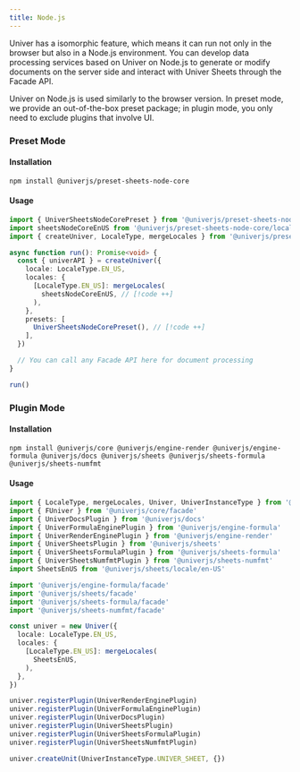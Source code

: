 ```yaml
---
title: Node.js
---
```


Univer has a isomorphic feature, which means it can run not only in the browser but also in a Node.js environment. You can develop data processing services based on Univer on Node.js to generate or modify documents on the server side and interact with Univer Sheets through the Facade API.

<PlaygroundFrame lang="en-US" slug="sheets/node-via-plugin" clickToShow />

Univer on Node.js is used similarly to the browser version. In preset mode, we provide an out-of-the-box preset package; in plugin mode, you only need to exclude plugins that involve UI.

### Preset Mode

#### Installation

```package-install
npm install @univerjs/preset-sheets-node-core
```

#### Usage

```typescript
import { UniverSheetsNodeCorePreset } from '@univerjs/preset-sheets-node-core' // [!code ++]
import sheetsNodeCoreEnUS from '@univerjs/preset-sheets-node-core/locales/en-US' // [!code ++]
import { createUniver, LocaleType, mergeLocales } from '@univerjs/presets'

async function run(): Promise<void> {
  const { univerAPI } = createUniver({
    locale: LocaleType.EN_US,
    locales: {
      [LocaleType.EN_US]: mergeLocales(
        sheetsNodeCoreEnUS, // [!code ++]
      ),
    },
    presets: [
      UniverSheetsNodeCorePreset(), // [!code ++]
    ],
  })

  // You can call any Facade API here for document processing
}

run()
```

### Plugin Mode

#### Installation

```package-install
npm install @univerjs/core @univerjs/engine-render @univerjs/engine-formula @univerjs/docs @univerjs/sheets @univerjs/sheets-formula @univerjs/sheets-numfmt
```

#### Usage

```typescript
import { LocaleType, mergeLocales, Univer, UniverInstanceType } from '@univerjs/core'
import { FUniver } from '@univerjs/core/facade'
import { UniverDocsPlugin } from '@univerjs/docs'
import { UniverFormulaEnginePlugin } from '@univerjs/engine-formula'
import { UniverRenderEnginePlugin } from '@univerjs/engine-render'
import { UniverSheetsPlugin } from '@univerjs/sheets'
import { UniverSheetsFormulaPlugin } from '@univerjs/sheets-formula'
import { UniverSheetsNumfmtPlugin } from '@univerjs/sheets-numfmt'
import SheetsEnUS from '@univerjs/sheets/locale/en-US'

import '@univerjs/engine-formula/facade'
import '@univerjs/sheets/facade'
import '@univerjs/sheets-formula/facade'
import '@univerjs/sheets-numfmt/facade'

const univer = new Univer({
  locale: LocaleType.EN_US,
  locales: {
    [LocaleType.EN_US]: mergeLocales(
      SheetsEnUS,
    ),
  },
})

univer.registerPlugin(UniverRenderEnginePlugin)
univer.registerPlugin(UniverFormulaEnginePlugin)
univer.registerPlugin(UniverDocsPlugin)
univer.registerPlugin(UniverSheetsPlugin)
univer.registerPlugin(UniverSheetsFormulaPlugin)
univer.registerPlugin(UniverSheetsNumfmtPlugin)

univer.createUnit(UniverInstanceType.UNIVER_SHEET, {})
```
